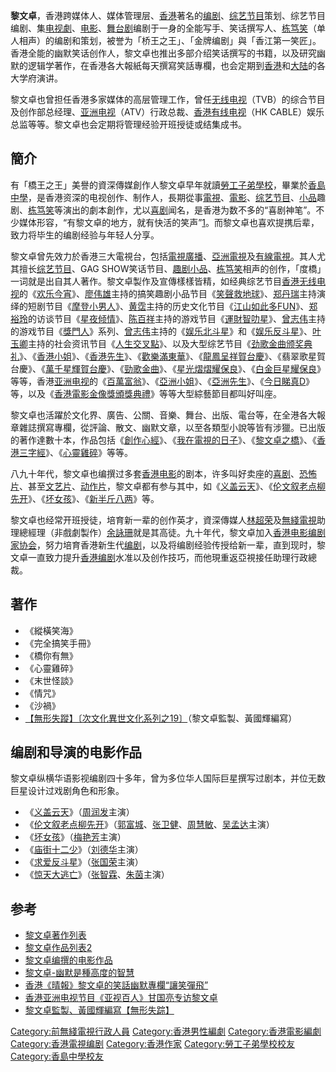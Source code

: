 {{no footnotes|time=2014-04-05T19:25:32+00:00}}
{{藝人
| 姓名 = 黎文卓
| 類型 = 編劇
| 綽號 = 橋王之王、金牌編劇、香江第一笑匠
| 職業 = [[亞洲電視|亞洲電視]]助理行政總裁
| 活躍年代 = 1970年代至今
| 經紀公司 = [[亞洲電視|ATV]]
}}
'''黎文卓'''，香港跨媒体人、媒体管理层、[[香港|香港]]著名的[[编剧|编剧]]、[[综艺节目|综艺节目]]策划、综艺节目编剧、集[[电视劇|电视劇]]、[[电影|电影]]、[[舞台剧|舞台剧]]编剧于一身的全能写手、笑话撰写人、[[栋笃笑|栋笃笑]]（单人相声）的编剧和策划，被誉为「桥王之王」、「金牌编剧」與「香江第一笑匠」。香港全能的幽默笑话创作人，黎文卓也推出多部介绍笑话撰写的书籍，以及研究幽默的逻辑学著作，在香港各大報紙每天撰寫笑話專欄，也会定期到[[香港|香港]]和[[大陆|大陆]]的各大学府演讲。

黎文卓也曾担任香港多家媒体的高层管理工作，曾任[[電視廣播有限公司|无线电视]]（TVB）的综合节目及创作部总经理、[[亚洲电视|亚洲电视]]（ATV）行政总裁、[[香港有线电视|香港有线电视]]（HK CABLE）娱乐总监等等。黎文卓也会定期将管理经验开班授徒或结集成书。

==簡介==
有「橋王之王」美譽的資深傳媒創作人黎文卓早年就讀[[創知中學|勞工子弟學校]]，畢業於[[香島中學|香島中學]]，是香港资深的电视创作、制作人，長期從事[[電視|電視]]、[[電影|電影]]、[[综艺节目|综艺节目]]、[[小品|小品]]趣剧、[[栋笃笑|栋笃笑]]等演出的劇本創作，尤以[[喜剧|喜剧]]闻名，是香港为数不多的“喜剧神笔”。不少媒体形容，“有黎文卓的地方，就有快活的笑声”[http://www.qikan.com.cn/Article/hrjj/hrjj201210/hrjj20121005.html]{{Wayback|url=http://www.qikan.com.cn/Article/hrjj/hrjj201210/hrjj20121005.html |date=20150924083622 }}。而黎文卓也喜欢提携后辈，致力将毕生的编剧经验与年轻人分享。

黎文卓曾先效力於香港三大電視台，包括[[電視廣播有限公司|電視廣播]]、[[亞洲電視|亞洲電視]]及[[香港有線电视|有線電視]]。其人尤其擅长[[综艺节目|综艺节目]]、GAG SHOW笑话节目、[[趣剧|趣剧]][[小品|小品]]、[[栋笃笑|栋笃笑]]相声的创作，「度橋」一词就是出自其人著作。黎文卓製作及宣傳樣樣皆精，如经典综艺节目[[香港无线电视|香港无线电视]]的《[[欢乐今宵|欢乐今宵]]》、[[廖伟雄|廖伟雄]]主持的搞笑趣剧小品节目《[[笑聲救地球|笑聲救地球]]》、[[郑丹瑞|郑丹瑞]]主持演绎的短剧节目《[[摩登小男人|摩登小男人]]》、[[黄霑|黄霑]]主持的历史文化节目《[[江山如此多FUN|江山如此多FUN]]》、[[郑裕玲|郑裕玲]]的访谈节目《[[星夜倾情|星夜倾情]]》、[[陈百祥|陈百祥]]主持的游戏节目《[[運財智叻星_(電視節目)|運財智叻星]]》、[[曾志伟|曾志伟]]主持的游戏节目《[[獎門人|獎門人]]》系列、[[曾志伟|曾志伟]]主持的《[[娱乐北斗星|娱乐北斗星]]》和《[[娱乐反斗星|娱乐反斗星]]》、[[叶玉卿|叶玉卿]]主持的社会资讯节目《[[人生交叉點|人生交叉點]]》、以及大型综艺节目《[[劲歌金曲颁奖典礼|劲歌金曲颁奖典礼]]》、《[[香港小姐|香港小姐]]》、《[[香港先生|香港先生]]》、《[[歡樂滿東華|歡樂滿東華]]》、《[[龍鳳呈祥賀台慶|龍鳳呈祥賀台慶]]》、《翡翠歌星賀台慶》、《[[萬千星輝賀台慶|萬千星輝賀台慶]]》、《[[勁歌金曲|勁歌金曲]]》、《[[星光熠熠耀保良|星光熠熠耀保良]]》、《[[白金巨星耀保良|白金巨星耀保良]]》等等，香港[[亚洲电视|亚洲电视]]的《[[百萬富翁|百萬富翁]]》、《[[亞洲小姐|亞洲小姐]]》、《[[亞洲先生|亞洲先生]]》、《[[今日睇真D|今日睇真D]]》等，以及《[[香港電影金像獎頒獎典禮|香港電影金像獎頒獎典禮]]》等等大型綜藝節目都叫好叫座。

黎文卓也活躍於文化界、廣告、公關、音樂、舞台、出版、電台等，在全港各大報章雜誌撰寫專欄，從評論、散文、幽默文章，以至各類型小說等皆有涉獵。已出版的著作達數十本，作品包括《[[創作心經|創作心經]]》、《[[我在電視的日子|我在電視的日子]]》、《[[黎文卓之橋|黎文卓之橋]]》、《[[香港三字經|香港三字經]]》、《[[心靈雞碎|心靈雞碎]]》等等。 

八九十年代，黎文卓也编撰过多套[[香港电影|香港电影]]的剧本，许多叫好卖座的[[喜剧|喜剧]]、[[恐怖片|恐怖片]]、甚至[[文艺片|文艺片]]、[[动作片|动作片]]，黎文卓都有参与其中，如《[[义盖云天|义盖云天]]》、《[[伦文叙老点柳先开|伦文叙老点柳先开]]》、《[[坏女孩|坏女孩]]》、《[[新半斤八两|新半斤八两]]》等。

黎文卓也经常开班授徒，培育新一辈的创作英才，資深傳媒人[[林超荣|林超荣]]及[[電視廣播有限公司|無綫電視]]助理總經理（非戲劇製作）[[余詠珊|余詠珊]]就是其高徒。九十年代，黎文卓加入[[香港电影编剧家协会|香港电影编剧家协会]]，努力培育香港新生代[[编剧|编剧]]，以及将编剧经验传授给新一辈，直到现时，黎文卓一直致力提升[[香港编剧|香港编剧]]水准以及创作技巧，而他現重返亞視接任助理行政總裁。

== 著作 ==
*《縱橫笑海》
*《完全搞笑手冊》
*《橋你有無》
*《心靈雞碎》
*《末世怪談》
*《情咒》
*《沙禍》
*[https://ia801506.us.archive.org/26/items/20191226_20191226_0905/%E9%BB%8E%E6%96%87%E5%8D%93%E7%9B%A3%E8%A3%BD%E3%80%81%E9%BB%83%E5%9C%8B%E8%BC%9D%E7%B7%A8%E5%AF%AB%E3%80%90%E7%84%A1%E5%BD%A2%E5%A4%B1%E8%B8%AA%E3%80%91.txt 【無形失蹤】〔次文化異世文化系列之19〕]（黎文卓監製、黃國輝編寫）

== 编剧和导演的电影作品 ==
黎文卓纵横华语影视编剧四十多年，曾为多位华人国际巨星撰写过剧本，并位无数巨星设计过戏剧角色和形象。
*《[[义盖云天|义盖云天]]》（[[周润发|周润发]]主演）
*《[[伦文叙老点柳先开|伦文叙老点柳先开]]》（[[郭富城|郭富城]]、[[张卫健|张卫健]]、[[周慧敏|周慧敏]]、[[吴孟达|吴孟达]]主演）
*《[[坏女孩|坏女孩]]》（[[梅艳芳|梅艳芳]]主演）
*《[[庙街十二少|庙街十二少]]》（[[刘德华|刘德华]]主演）
*《[[求爱反斗星|求爱反斗星]]》（[[张国荣|张国荣]]主演）
*《[[惊天大逃亡|惊天大逃亡]]》（[[张智霖|张智霖]]、[[朱茵|朱茵]]主演）

== 参考 ==
*[http://www.subculture.com.hk/author.aspx?author=%E9%BB%8E%E6%96%87%E5%8D%93 黎文卓著作列表]{{Wayback|url=http://www.subculture.com.hk/author.aspx?author=%E9%BB%8E%E6%96%87%E5%8D%93 |date=20090520122817 }}
*[http://www.subculture.com.hk/author.aspx?author=%E9%BB%8E%E6%96%87%E5%8D%93 黎文卓作品列表2]{{Wayback|url=http://www.subculture.com.hk/author.aspx?author=%E9%BB%8E%E6%96%87%E5%8D%93 |date=20090520122817 }}
*[https://web.archive.org/web/20140918051052/http://people.mtime.com/1313601/ 黎文卓编撰的电影作品]
*[http://hknews.hksyu.edu/index.php/黎文卓-幽默是種高度的智慧 黎文卓-幽默是種高度的智慧]{{Wayback|url=http://hknews.hksyu.edu/index.php/%E9%BB%8E%E6%96%87%E5%8D%93-%E5%B9%BD%E9%BB%98%E6%98%AF%E7%A8%AE%E9%AB%98%E5%BA%A6%E7%9A%84%E6%99%BA%E6%85%A7 |date=20190901100657 }}
*[http://118.143.30.166/column/黎文卓/007010001006 香港《晴報》黎文卓的笑話幽默專欄“讓笑彈飛”]{{Wayback|url=http://118.143.30.166/column/%E9%BB%8E%E6%96%87%E5%8D%93/007010001006 |date=20160310025423 }}
*[http://v.youku.com/v_show/id_XMzcyMTgyOTg0.html 香港亚洲电视节目《亚视百人》甘国亮专访黎文卓]
*[[iarchive:20191226_20191226_0905|黎文卓監製、黃國輝編寫【無形失踪】]]

{{DEFAULTSORT:L}}
[[Category:前無綫電視行政人員|Category:前無綫電視行政人員]]
[[Category:香港男性編劇|Category:香港男性編劇]]
[[Category:香港電影編劇|Category:香港電影編劇]]
[[Category:香港電視编剧|Category:香港電視编剧]]
[[Category:香港作家|Category:香港作家]]
[[Category:勞工子弟學校校友|Category:勞工子弟學校校友]]
[[Category:香島中學校友|Category:香島中學校友]]